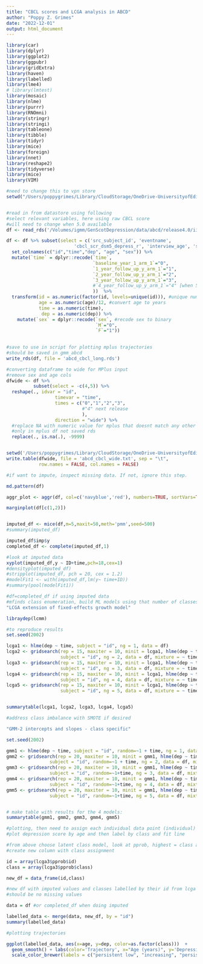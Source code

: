 ```yaml
---
title: "CBCL scores and LCGA analysis in ABCD"
author: "Poppy Z. Grimes"
date: "2022-12-01"
output: html_document
---
```


```r
library(car)
library(dplyr)
library(ggplot2)
library(ggpubr)
library(gridExtra)
library(haven)
library(labelled)
library(lme4)
# library(lmtest)
library(mosaic)
library(nlme)
library(purrr)
library(RNOmni)
library(stringr)
library(stringi)
library(tableone)
library(tibble)
library(tidyr)
library(mice)
library(foreign)
library(nnet)
library(reshape2)
library(tidyverse)
library(mice)
library(VIM)
```


```r
#need to change this to vpn store
setwd("/Users/poppygrimes/Library/CloudStorage/OneDrive-UniversityofEdinburgh/Edinburgh/gmm/gmm_abcd")


#read in from datastore using following
#select relevant variables, here using raw CBCL score
#will need to change when 5.0 available
df <- read_rds('/Volumes/igmm/GenScotDepression/data/abcd/release4.0/iii.data/Mental_Health/abcd_cbcls01.rds')

df <- df %>% subset(select = c('src_subject_id', 'eventname', 
                         'cbcl_scr_dsm5_depress_r', 'interview_age', 'sex')) %>%
  set_colnames(c("id","time","dep", "age", "sex")) %>%
  mutate(`time` = dplyr::recode(`time`,
                                `baseline_year_1_arm_1`="0",
                                `1_year_follow_up_y_arm_1`="1",
                                `2_year_follow_up_y_arm_1`="2",
                                `3_year_follow_up_y_arm_1`="3",
                                #`4_year_follow_up_y_arm_1`="4" [when 5.0 release is available]
                                ))  %>%
  transform(id = as.numeric(factor(id, levels=unique(id))), #unique numeric id
            age = as.numeric(age)/12, #convert age to years
            time = as.numeric(time), 
             dep = as.numeric(dep)) %>%
    mutate(`sex` = dplyr::recode(`sex`, #recode sex to binary
                                 `M`="0",
                                 `F`="1")) 
  

#save to use in script for plotting mplus trajectories
#should be saved in gmm_abcd
write_rds(df, file = 'abcd_cbcl_long.rds')

```


```r
#converting dataframe to wide for MPlus input
#remove sex and age cols
dfwide <- df %>%
          subset(select = -c(4,5)) %>%
  reshape(., idvar = "id", 
                  timevar = "time", 
                  times = c("0","1","2","3",
                            #"4" next release
                            ), 
                  direction = "wide") %>%
  #replace NA with numeric value for mplus that doesnt match any other
  #only in mplus df not saved rds
  replace(., is.na(.), -9999) 


setwd('/Users/poppygrimes/Library/CloudStorage/OneDrive-UniversityofEdinburgh/Edinburgh/gmm/gmm_abcd/mplus_data')
write.table(dfwide, file = 'abcd_cbcl_wide.txt', sep = "\t",
            row.names = FALSE, col.names = FALSE)

```

```r
#if want to impute, inspect missing data. If not, ignore this step.

md.pattern(df)

aggr_plot <- aggr(df, col=c('navyblue','red'), numbers=TRUE, sortVars=TRUE, labels=names(df), cex.axis=.7, gap=3, ylab=c("Histogram of missing data","Pattern"))

marginplot(df[c(1,2)])


imputed_df <- mice(df,m=5,maxit=50,meth='pmm',seed=500)
#summary(imputed_df)

imputed_df$imp$y
completed_df <- complete(imputed_df,1)

#look at imputed data
xyplot(imputed_df,y ~ ID+time,pch=18,cex=1)
#densityplot(imputed_df)
#stripplot(imputed_df, pch = 20, cex = 1.2)
#modelFit1 <- with(imputed_df,lm(y~ time+ID))
#summary(pool(modelFit1))
```

```r
#df=completed_df if using imputed data
#mfinds class enumeration, build ML models using that number of classes, before that need to select features 
"LCGA extension of fixed-effects growth model"

libraydep(lcmm)

#to reproduce results
set.seed(2002)

lcga1 <- hlme(dep ~ time, subject = "id", ng = 1, data = df)
lcga2 <- gridsearch(rep = 15, maxiter = 10, minit = lcga1, hlme(dep ~ time, 
                    subject = "id", ng = 2, data = df, mixture = ~ time))
lcga3 <- gridsearch(rep = 15, maxiter = 10, minit = lcga1, hlme(dep ~ time, 
                    subject = "id", ng = 3, data = df, mixture = ~ time))
lcga4 <- gridsearch(rep = 15, maxiter = 10, minit = lcga1, hlme(dep ~ time, 
                    subject = "id", ng = 4, data = df, mixture = ~ time))
lcga5 <- gridsearch(rep = 15, maxiter = 10, minit = lcga1, hlme(dep ~ time, 
                    subject = "id", ng = 5, data = df, mixture = ~ time))


summarytable(lcga1, lcga2, lcga3, lcga4, lcga5)

#address class imbalance with SMOTE if desired
```


```r
"GMM-2 intercepts and slopes - class specific"

set.seed(2002)

gmm1 <- hlme(dep ~ time, subject = "id", random=~1 + time, ng = 1, data = df)
gmm2 <- gridsearch(rep = 20, maxiter = 10, minit = gmm1, hlme(dep ~ time, 
                subject = "id", random=~1 + time, ng = 2, data = df, mixture = ~ time, nwg=T))
gmm3 <- gridsearch(rep = 20, maxiter = 10, minit = gmm1, hlme(dep ~ time, 
                subject = "id", random=~1+time, ng = 3, data = df, mixture = ~ time, nwg=T))
gmm4 <- gridsearch(rep = 20, maxiter = 10, minit = gmm1, hlme(dep ~ time, 
                subject = "id", random=~1+time, ng = 4, data = df, mixture = ~ time, nwg=T))
gmm5 <- gridsearch(rep = 20, maxiter = 10, minit = gmm1, hlme(dep ~ time, 
                subject = "id", random=~1+time, ng = 5, data = df, mixture = ~ time, nwg=T))


# make table with results for the 4 models:
summarytable(gmm1, gmm2, gmm3, gmm4, gmm5)
```


```r
#plotting, then need to assign each individual data point (individual) to a class
#plot depression score by age and then label by class and fit line

#from above choose latent class model, look at pprob, highest = class assigned to
#create new column with class assignment

id = array(lcga3$pprob$id)
class = array(lcga3$pprob$class)

new_df = data_frame(id,class)
```


```r
#new df with imputed values and classes labelled by their id from lcga anlaysis
#should be no missing values

data = df #or completed_df when doing imputed

labelled_data <- merge(data, new_df, by = "id")
summary(labelled_data)
```

```r
#plotting trajectories

ggplot(labelled_data, aes(x=age, y=dep, color=as.factor(class)))  + 
  geom_smooth() + labs(color='Trajectory', x="Age (years)", y='Depression (CBCL score)') +
  scale_color_brewer(labels = c("persistent low", "increasing", "persistent high"), palette = "Dark2")

```








